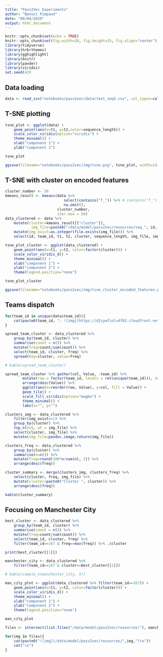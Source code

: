 ```yaml
---
title: "Pass2Vec Experiments"
author: "Benoit Pimpaud"
date: "09/04/2019"
output: html_document
---
```


```r
knitr::opts_chunk$set(echo = TRUE)
knitr::opts_chunk$set(fig.width=20, fig.height=15, fig.align="center") 
library(tidyverse)
library(hrbrthemes)
library(gghighlight)
library(knitr)
library(pander)
library(viridis)
set.seed(42)
```

## Data loading

```r
data <- read_csv("notebooks/pass2vec/data/test_seq5.csv", col_types=cols(team_id=col_character()))
```

## T-SNE plotting

```r
tsne_plot <- ggplot(data) + 
    geom_point(aes(x=t1, y=t2,color=sequence_length)) + 
    scale_color_viridis(option="viridis") + 
    theme_minimal() + 
    xlab("component 1") + 
    ylab("component 2")

tsne_plot

ggsave(filename="notebooks/pass2vec/img/tsne.png", tsne_plot, width=14, height=8, dpi=300)
```

## T-SNE with cluster on encoded features

```r

cluster_number <- 50
kmeans_result <- kmeans(data %>% 
                           select(contains("f_")) %>% # contains("f_")
                           na.omit(),
					    cluster_number, 
						iter.max = 50)
data_clustered <- data %>% 
	mutate(cluster=kmeans_result[["cluster"]],
			img_file=paste0("/data/model/pass2vec/resources/seq_", id, ".png")) %>%
	mutate(img_exist=as.integer(file.exists(img_file))) %>%
	select(id, team_id, t1, t2, cluster, sequence_length, img_file, img_exist)

tsne_plot_cluster <- ggplot(data_clustered) + 
	geom_point(aes(x=t1, y=t2, color=factor(cluster))) + 
	scale_color_viridis_d() + 
	theme_minimal() + 
	xlab("component 1") + 
	ylab("component 2") + 
	theme(legend.position="none")

tsne_plot_cluster

ggsave(filename="notebooks/pass2vec/img/tsne_cluster_encoded_features.png", tsne_plot_cluster, width=14, height=8, dpi=300)
```

## Teams dispatch

```r
for(team_id in unique(data$team_id)){
	cat(paste0(team_id, ": ![img](https://d2zywfiolv4f83.cloudfront.net/img/teams/",team_id,".png)"))
}
```

```r
spread_team_cluster <- data_clustered %>% 
	group_by(team_id, cluster) %>% 
	summarise(count = n()) %>%
	mutate(freq=count/sum(count)) %>%
	select(team_id, cluster, freq) %>% 
    spread(key=cluster, value=freq)

# kable(spread_team_cluster)

spread_team_cluster %>% gather(col, Value, -team_id) %>%
        mutate(row = factor(team_id, levels = rev(unique(team_id))), Value = Value) %>% 
        arrange(desc(Value)) %>%
        ggplot(aes(x=reorder(row, Value), y=col, fill = Value)) +
        geom_tile() +
        scale_fill_viridis(option="magma") + 
        theme_minimal() + 
        labs(x="", y="")
```

```r
clusters_img <- data_clustered %>% 
	filter(img_exist==1) %>% 
	group_by(cluster) %>%
	top_n(n=5, wt = img_file) %>%
	select(cluster, img_file) %>%
	mutate(img_file=pandoc.image.return(img_file))

clusters_freq <- data_clustered %>% 
	group_by(cluster) %>% 
	summarise(n=n()) %>% 
	mutate(freq=round(100*n/sum(n), 2)) %>% 
	arrange(desc(freq))

cluster_summary <- merge(clusters_img, clusters_freq) %>%
	select(cluster, freq, img_file) %>% 
	mutate(cluster=paste0("Cluster ", cluster)) %>% 
	arrange(desc(freq))

kable(cluster_summary)
```

## Focusing on Manchester City

```r

best_cluster <- data_clustered %>% 
	group_by(team_id, cluster) %>% 
	summarise(count = n()) %>%
	mutate(freq=count/sum(count)) %>%
	select(team_id, cluster, freq) %>%
	filter(team_id==167 & freq==max(freq)) %>% .$cluster

print(best_cluster[[1]])

manchester_city <- data_clustered %>% 
	filter(team_id==167 & cluster==best_cluster[[1]])

# kable(sample_n(manchester_city, 5))

man_city_plot <- ggplot(data_clustered %>% filter(team_id==167)) + 
	geom_point(aes(x=t1, y=t2, color=factor(cluster))) +
	scale_color_viridis_d() + 
	theme_minimal() + 
	xlab("component 1") + 
	ylab("component 2") + 
	theme(legend.position="none")

man_city_plot
```

```r
files <- intersect(list.files("/data/model/pass2vec/resources/"), manchester_city %>% mutate(id = paste0("seq_", id, ".png")) %>% .$id)

for(img in files){
	cat(paste0("![img](/data/model/pass2vec/resources/",img,")\n"))
	cat("\n")
}
```
